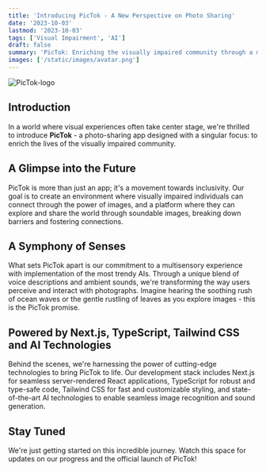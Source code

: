 ```yaml
---
title: 'Introducing PicTok - A New Perspective on Photo Sharing'
date: '2023-10-03'
lastmod: '2023-10-03'
tags: ['Visual Impairment', 'AI']
draft: false
summary: 'PicTok: Enriching the visually impaired community through a multisensory photo-sharing experience, merging cutting-edge AI with Next.js, TypeScript, and Tailwind CSS.'
images: ['/static/images/avatar.png']
---
```


![PicTok-logo](/static/images/avatar.png)

## Introduction

In a world where visual experiences often take center stage, we're thrilled to introduce **PicTok** - a photo-sharing app designed with a singular focus: to enrich the lives of the visually impaired community.

## A Glimpse into the Future

PicTok is more than just an app; it's a movement towards inclusivity. Our goal is to create an environment where visually impaired individuals can connect through the power of images, and a platform where they can explore and share the world through soundable images, breaking down barriers and fostering connections.

## A Symphony of Senses

What sets PicTok apart is our commitment to a multisensory experience with implementation of the most trendy AIs. Through a unique blend of voice descriptions and ambient sounds, we're transforming the way users perceive and interact with photographs. Imagine hearing the soothing rush of ocean waves or the gentle rustling of leaves as you explore images - this is the PicTok promise.

## Powered by Next.js, TypeScript, Tailwind CSS and AI Technologies

Behind the scenes, we're harnessing the power of cutting-edge technologies to bring PicTok to life. Our development stack includes Next.js for seamless server-rendered React applications, TypeScript for robust and type-safe code, Tailwind CSS for fast and customizable styling, and state-of-the-art AI technologies to enable seamless image recognition and sound generation.

## Stay Tuned

We're just getting started on this incredible journey. Watch this space for updates on our progress and the official launch of PicTok!
